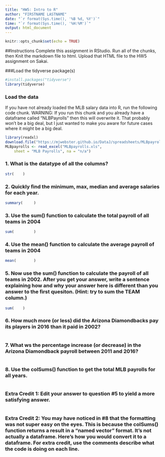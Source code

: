 ```yaml
---
title: "HW5: Intro to R"
author: "FIRSTNAME LASTNAME"
date: "`r format(Sys.time(), '%B %d, %Y')`"
time: "`r format(Sys.time(), '%H:%M')`"
output: html_document
---
```

```r
knitr::opts_chunk$set(echo = TRUE)
```


##Instructions
Complete this assignment in RStudio. Run all of the chunks, then Knit the markdown file to html. Upload that HTML file to the HW5 assignment on Sakai.

###Load the tidyverse package(s)
```r
#install.packages("tidyverse")
library(tidyverse)
```


### Load the data
If you have not already loaded the MLB salary data into R, run the following code chunk. WARNING: If you run this chunk and you already have a dataframe called "NLBPayrolls" then this will overwrite it. That probably won't be a big deal, but I just wanted to make you aware for future cases where it might be a big deal.

```r
library(readxl)
download.file("https://mjwebster.github.io/DataJ/spreadsheets/MLBpayrolls.xls", "MLBPayrolls.xls")
MLBpayrolls <- read_excel("MLBpayrolls.xls", 
    sheet = "MLB Payrolls", na = "n/a")
```


### 1. What is the datatype of all the columns?
```r
str(    )
```


### 2. Quickly find the minimum, max, median and average salaries for each year.
```r
summary(     )
```



### 3. Use the sum() function to calculate the total payroll of all teams in 2004
```r
sum(         )
```


### 4. Use the mean() function to calculate the average payroll of teams in 2004
```r
mean(        )
```


### 5. Now use the sum() function to calculate the payroll of all teams in 2002. After you get your answer, write a sentence explaining how and why your answer here is different than you answer to the first quesiton. (Hint: try to sum the TEAM column.)
```r
sum(    )

```


### 6. How much more (or less) did the Arizona Diamondbacks pay its players in 2016 than it paid in 2002?
```r

```

### 7. What ws the percentage increase (or decrease) in the Arizona Diamondback payroll between 2011 and 2016?

```r

```

### 8. Use the colSums() function to get the total MLB payrolls for all years.
```r


```

### Extra Credit 1: Edit your answer to question #5 to yield a more satisfying answer.
```r

```

### Extra Credit 2: You may have noticed in #8 that the formatting was not super easy on the eyes. This is because the colSums() function returns a result in a "named vector" format. It's not actually a dataframe. Here's how you would convert it to a dataframe. For extra credit, use the comments describe what the code is doing on each line. 
```r

```
